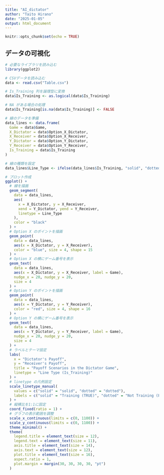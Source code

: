 ```yaml
---
title: "AI_dictator"
author: "Taito Hirano"
date: "2025-01-05"
output: html_document
---
```


```r
knitr::opts_chunk$set(echo = TRUE)
```

## データの可視化

```r
# 必要なライブラリを読み込む
library(ggplot2)
```

```r
# CSVデータを読み込む
data <- read.csv("Table.csv")

# Is_Training 列を論理型に変換
data$Is_Training <- as.logical(data$Is_Training)

# NA がある場合の処理
data$Is_Training[is.na(data$Is_Training)] <- FALSE

# 線のデータを準備
data_lines <- data.frame(
  Game = data$Game,
  X_Dictator = data$Option_X_Dictator,
  X_Receiver = data$Option_X_Receiver,
  Y_Dictator = data$Option_Y_Dictator,
  Y_Receiver = data$Option_Y_Receiver,
  Is_Training = data$Is_Training
)

# 線の種類を設定
data_lines$Line_Type <- ifelse(data_lines$Is_Training, "solid", "dotted")
```

```r
# プロット作成
ggplot() +
  # 線を描画
  geom_segment(
    data = data_lines,
    aes(
      x = X_Dictator, y = X_Receiver,
      xend = Y_Dictator, yend = Y_Receiver,
      linetype = Line_Type
    ),
    color = "black"
  ) +
  # Option X のポイントを描画
  geom_point(
    data = data_lines,
    aes(x = X_Dictator, y = X_Receiver),
    color = "blue", size = 4, shape = 15
  ) +
  # Option X の横にゲーム番号を表示
  geom_text(
    data = data_lines,
    aes(x = X_Dictator, y = X_Receiver, label = Game),
    nudge_x = 20, nudge_y = 20,
    size = 4
  ) +
  # Option Y のポイントを描画
  geom_point(
    data = data_lines,
    aes(x = Y_Dictator, y = Y_Receiver),
    color = "red", size = 4, shape = 16
  ) +
  # Option Y の横にゲーム番号を表示
  geom_text(
    data = data_lines,
    aes(x = Y_Dictator, y = Y_Receiver, label = Game),
    nudge_x = 20, nudge_y = 20,
    size = 4
  ) +
  # ラベルとテーマ設定
  labs(
    x = "Dictator's Payoff",
    y = "Receiver's Payoff",
    title = "Payoff Scenarios in the Dictator Game",
    linetype = "Line Type (Is_Training)"
  ) +
  # linetype の凡例設定
  scale_linetype_manual(
    values = c("solid" = "solid", "dotted" = "dotted"),
    labels = c("solid" = "Training (TRUE)", "dotted" = "Not Training (FALSE)")
  ) +
  # 縦横比を1:1に固定
  coord_fixed(ratio = 1) +
  # グラフの表示範囲を調整
  scale_x_continuous(limits = c(0, 1100)) +
  scale_y_continuous(limits = c(0, 1100)) +
  theme_minimal() +
  theme(
    legend.title = element_text(size = 12),
    legend.text = element_text(size = 11),
    axis.title = element_text(size = 14),
    axis.text = element_text(size = 12),
    plot.title = element_text(size = 16),
    aspect.ratio = 1,
    plot.margin = margin(30, 30, 30, 30, "pt")
  )
```
